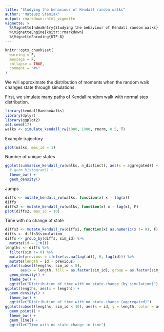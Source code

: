 ```yaml
---
title: "Studying the behaviour of Kendall random walks"
author: "Mateusz Staniak"
output: rmarkdown::html_vignette
vignette: >
  %\VignetteIndexEntry{Studying the behaviour of Kendall random walks}
  %\VignetteEngine{knitr::rmarkdown}
  %\VignetteEncoding{UTF-8}
---
```


```r
knitr::opts_chunk$set(
  warning = F, 
  message = F,
  collapse = TRUE,
  comment = "#>"
)
```

We will approximate the distribution of moments when the random walk changes state through simulations.

First, we simulate many paths of Kendall random walk with normal step distribution.

```r
library(kendallRandomWalks)
library(dplyr)
library(ggplot2)
set.seed(17)
walks <- simulate_kendall_rw(1000, 1000, rnorm, 0.5, T)
```

Example trajectory

```r
plot(walks, max_id = 1)
```

Number of unique states

```r
ggplot(summarise_kendall_rw(walks, n_distinct), aes(x = aggregated)) +
  # geom_histogram() +
  theme_bw() +
  geom_density()
```

Jumps

```r
diffs <- mutate_kendall_rw(walks, function(x) x - lag(x))
diffs
diffs2 <- mutate_kendall_rw(walks, function(x) x - lag(x), F)
plot(diffs2, max_id = 10)
```

Time with no change of state

```r
diffs3 <- mutate_kendall_rw(diffs2, function(x) as.numeric(x != 0), F)
diffs <- diffs3$simulation
diffs <- group_by(diffs, sim_id) %>%
  mutate(id = 1:n())
lengths <- diffs %>%
  filter(sim != 0) %>%
  mutate(previous = ifelse(is.na(lag(id)), 0, lag(id))) %>%
  mutate(length = id - previous)
ggplot(subset(lengths, sim_id < 5), 
       aes(x = length, fill = as.factor(sim_id), group = as.factor(sim_id))) +
  geom_density() +
  theme_bw() +
  ggtitle("Distribution of time with no state-change (by simulation)")
ggplot(lengths, aes(x = length)) +
  geom_density() +
  theme_bw() +
  ggtitle("Distribution of time with no state-change (aggregated)")
ggplot(subset(lengths, sim_id < 10), aes(x = id, y = length, color = as.factor(sim_id))) +
  geom_point() +
  theme_bw() +
  geom_line() +
  ggtitle("Time with no state-change in time")
```
